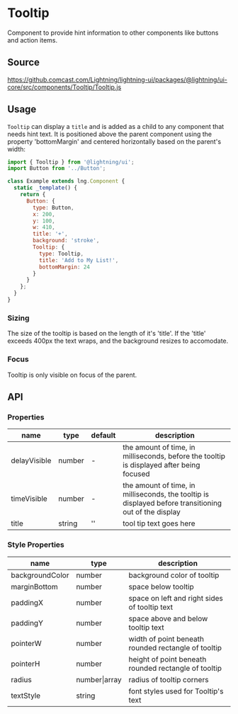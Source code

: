 
# Tooltip

Component to provide hint information to other components like buttons and action items.

## Source

https://github.comcast.com/Lightning/lightning-ui/packages/@lightning/ui-core/src/components/Tooltip/Tooltip.js

## Usage

`Tooltip` can display a `title` and is added as a child to any component that needs hint text. It is positioned above the parent component using the property 'bottomMargin' and centered horizontally based on the parent's width:

```js
import { Tooltip } from '@lightning/ui';
import Button from '../Button';

class Example extends lng.Component {
  static _template() {
    return {
      Button: {
        type: Button,
        x: 200,
        y: 100,
        w: 410,
        title: '+',
        background: 'stroke',
        Tooltip: {
          type: Tooltip,
          title: 'Add to My List!',
          bottomMargin: 24
        }
      }
    };
  }
}
```

<Canvas>
  <Story id="elements-tooltip--basic" />
</Canvas>

### Sizing

The size of the tooltip is based on the length of it's 'title'. If the 'title' exceeds 400px the text wraps, and the background resizes to accomodate.

### Focus

Tooltip is only visible on focus of the parent.

## API

### Properties

| name         | type   | default | description                                                                                           |
| ------------ | ------ | ------- | ----------------------------------------------------------------------------------------------------- |
| delayVisible | number | -       | the amount of time, in milliseconds, before the tooltip is displayed after being focused              |
| timeVisible  | number | -       | the amount of time, in milliseconds, the tooltip is displayed before transitioning out of the display |
| title        | string | ''      | tool tip text goes here                                                                               |

### Style Properties

| name            | type          | description                                          |
| --------------- | ------------- | ---------------------------------------------------- |
| backgroundColor | number        | background color of tooltip                          |
| marginBottom    | number        | space below tooltip                                  |
| paddingX        | number        | space on left and right sides of tooltip text        |
| paddingY        | number        | space above and below tooltip text                   |
| pointerW        | number        | width of point beneath rounded rectangle of tooltip  |
| pointerH        | number        | height of point beneath rounded rectangle of tooltip |
| radius          | number\|array | radius of tooltip corners                            |
| textStyle       | string        | font styles used for Tooltip's text                  |
